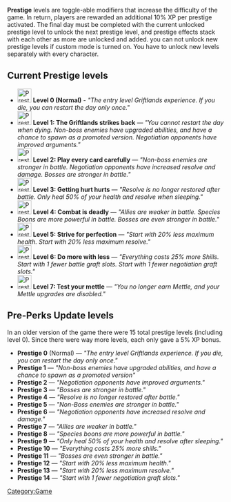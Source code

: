 {{stub}}

'''Prestige''' levels are toggle-able modifiers that increase the difficulty of the game. In return, players are rewarded an additional 10% XP per prestige activated. 
The final day must be completed with the current unlocked prestige level to unlock the next prestige level, and prestige effects stack with each other as more are unlocked and added. you can not unlock new prestige levels if custom mode is turned on. You have to unlock new levels separately with every character.

==Current Prestige levels==
*[[File:Prestige level 0.png|32px|link=]] '''Level 0 (Normal)''' - ''"The entry level Griftlands experience. If you die, you can restart the day only once."''
*[[File:Prestige level 1.png|32px|link=]] '''Level 1: The Griftlands strikes back''' — ''"You cannot restart the day when dying. Non-boss enemies have upgraded abilities, and have a chance to spawn as a promoted version. Negotiation opponents have improved arguments."''
*[[File:Prestige level 2.png|32px|link=]] '''Level 2: Play every card carefully''' — ''"Non-boss enemies are stronger in battle. Negotiation opponents have increased resolve and damage. Bosses are stronger in battle."''
*[[File:Prestige level 3.png|32px|link=]] '''Level 3: Getting hurt hurts''' — ''"Resolve is no longer restored after battle. Only heal 50% of your health and resolve when sleeping."''
*[[File:Prestige level 4.png|32px|link=]] '''Level 4: Combat is deadly''' — ''"Allies are weaker in battle. Species Boons are more powerful in battle. Bosses are even stronger in battle."''
*[[File:Prestige level 5.png|32px|link=]] '''Level 5: Strive for perfection''' — ''"Start with 20% less maximum health. Start with 20% less maximum resolve."''
*[[File:Prestige level 6.png|32px|link=]] '''Level 6: Do more with less''' — ''"Everything costs 25% more Shills. Start with 1 fewer battle graft slots. Start with 1 fewer negotiation graft slots."''
*[[File:Prestige level 7.png|32px|link=]] '''Level 7: Test your mettle''' — ''"You no longer earn Mettle, and your Mettle upgrades are disabled."''

==Pre-Perks Update levels==
In an older version of the game there were 15 total prestige levels (including level 0). Since there were way more levels, each only gave a 5% XP bonus. 
*'''Prestige 0''' (Normal) — ''"The entry level Griftlands experience. If you die, you can restart the day only once."''
*'''Prestige 1''' — ''"Non-boss enemies have upgraded abilities, and have a chance to spawn as a promoted version"''
*'''Prestige 2''' — ''"Negotiation opponents have improved arguments."''
*'''Prestige 3''' — ''"Bosses are stronger in battle."''
*'''Prestige 4''' — ''"Resolve is no longer restored after battle."''
*'''Prestige 5''' — ''"Non-Boss enemies are stronger in battle."''
*'''Prestige 6''' — ''"Negotiation opponents have increased  resolve and damage."''
*'''Prestige 7''' — ''"Allies are weaker in battle."''
*'''Prestige 8''' — ''"Species boons are more powerful in battle."''
*'''Prestige 9''' — ''"Only heal 50% of your health and resolve after sleeping."''
*'''Prestige 10''' — ''"Everything costs 25% more shills."''
*'''Prestige 11''' — ''"Bosses are even stronger in battle."''
*'''Prestige 12''' — ''"Start with 20% less maximum health."''
*'''Prestige 13''' — ''"Start with 20% less maximum resolve."''
*'''Prestige 14''' — ''"Start with 1 fewer negotiation graft slots."''

[[Category:Game]]